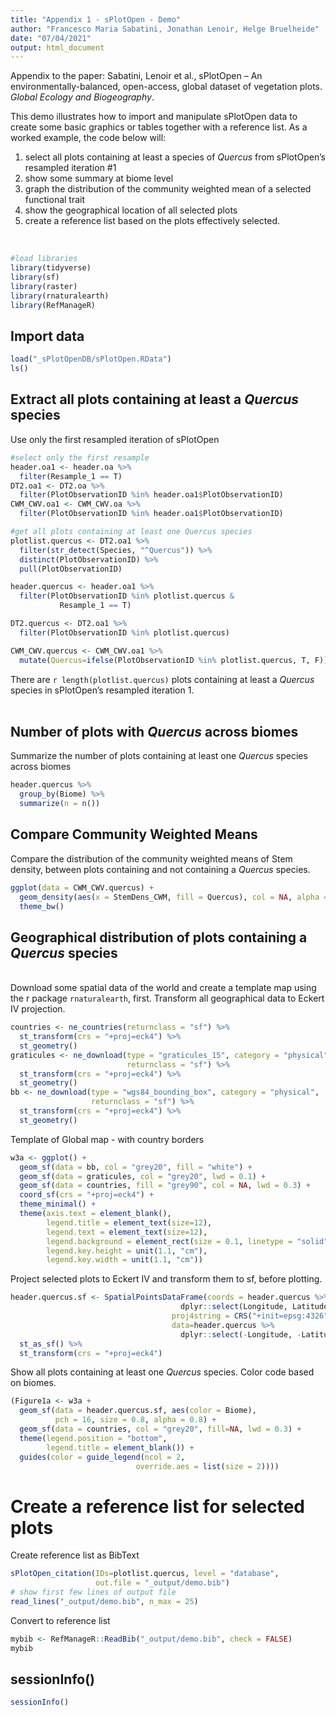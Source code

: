 ```yaml
---
title: "Appendix 1 - sPlotOpen - Demo"
author: "Francesco Maria Sabatini, Jonathan Lenoir, Helge Bruelheide"
date: "07/04/2021"
output: html_document
---
```


Appendix to the paper: Sabatini, Lenoir et al., sPlotOpen – An environmentally-balanced, open-access, global dataset of vegetation plots. *Global Ecology and Biogeography*.
<br>

This demo illustrates how to import and manipulate sPlotOpen data to create some basic graphics or tables together with a reference list. As a worked example, the code below will:  

1. select all plots containing at least a species of *Quercus* from sPlotOpen's resampled iteration #1  
2. show some summary at biome level  
3. graph the distribution of the community weighted mean of a selected functional trait  
4. show the geographical location of all selected plots  
5. create a reference list based on the plots effectively selected.  

<br>

```r
#load libraries
library(tidyverse)
library(sf)
library(raster)
library(rnaturalearth)
library(RefManageR)
```

## Import data
```r
load("_sPlotOpenDB/sPlotOpen.RData")
ls()
```
## Extract all plots containing at least a *Quercus* species 
Use only the first resampled iteration of sPlotOpen
```r
#select only the first resample
header.oa1 <- header.oa %>% 
  filter(Resample_1 == T)
DT2.oa1 <- DT2.oa %>% 
  filter(PlotObservationID %in% header.oa1$PlotObservationID)
CWM_CWV.oa1 <- CWM_CWV.oa %>% 
  filter(PlotObservationID %in% header.oa1$PlotObservationID)
```

```r
#get all plots containing at least one Quercus species
plotlist.quercus <- DT2.oa1 %>% 
  filter(str_detect(Species, "^Quercus")) %>% 
  distinct(PlotObservationID) %>% 
  pull(PlotObservationID)

header.quercus <- header.oa1 %>% 
  filter(PlotObservationID %in% plotlist.quercus & 
           Resample_1 == T)

DT2.quercus <- DT2.oa1 %>% 
  filter(PlotObservationID %in% plotlist.quercus)

CWM_CWV.quercus <- CWM_CWV.oa1 %>% 
  mutate(Quercus=ifelse(PlotObservationID %in% plotlist.quercus, T, F))

```
There are `r length(plotlist.quercus)` plots containing at least a *Quercus* species in sPlotOpen's resampled iteration 1.  
<br>

## Number of plots with *Quercus* across biomes
Summarize the number of plots containing at least one *Quercus* species across biomes  

```r
header.quercus %>% 
  group_by(Biome) %>% 
  summarize(n = n())
```
\pagebreak

## Compare Community Weighted Means
Compare the distribution of the community weighted means of Stem density, between plots containing and not containing a *Quercus* species.

```r
ggplot(data = CWM_CWV.quercus) + 
  geom_density(aes(x = StemDens_CWM, fill = Quercus), col = NA, alpha = 0.5) + 
  theme_bw()
```
\pagebreak

## Geographical distribution of plots containing a *Quercus* species  
<br>
Download some spatial data of the world and create a template map using the r package `rnaturalearth`, first. Transform all geographical data to Eckert IV projection.
```r
countries <- ne_countries(returnclass = "sf") %>% 
  st_transform(crs = "+proj=eck4") %>% 
  st_geometry()
graticules <- ne_download(type = "graticules_15", category = "physical",
                          returnclass = "sf") %>% 
  st_transform(crs = "+proj=eck4") %>% 
  st_geometry()
bb <- ne_download(type = "wgs84_bounding_box", category = "physical",
                  returnclass = "sf") %>% 
  st_transform(crs = "+proj=eck4") %>% 
  st_geometry()
```

Template of Global map - with country borders
```r
w3a <- ggplot() +
  geom_sf(data = bb, col = "grey20", fill = "white") +
  geom_sf(data = graticules, col = "grey20", lwd = 0.1) +
  geom_sf(data = countries, fill = "grey90", col = NA, lwd = 0.3) +
  coord_sf(crs = "+proj=eck4") +
  theme_minimal() +
  theme(axis.text = element_blank(), 
        legend.title = element_text(size=12), 
        legend.text = element_text(size=12),
        legend.background = element_rect(size = 0.1, linetype = "solid", colour = 1), 
        legend.key.height = unit(1.1, "cm"), 
        legend.key.width = unit(1.1, "cm"))
```
Project selected plots to Eckert IV and transform them to sf, before plotting.
```r
header.quercus.sf <- SpatialPointsDataFrame(coords = header.quercus %>%
                                      dplyr::select(Longitude, Latitude), 
                                    proj4string = CRS("+init=epsg:4326"), 
                                    data=header.quercus %>%
                                      dplyr::select(-Longitude, -Latitude)) %>% 
  st_as_sf() %>% 
  st_transform(crs = "+proj=eck4")
```

Show all plots containing at least one *Quercus* species. Color code based on biomes.
```r
(Figure1a <- w3a + 
  geom_sf(data = header.quercus.sf, aes(color = Biome), 
          pch = 16, size = 0.8, alpha = 0.8) + 
  geom_sf(data = countries, col = "grey20", fill=NA, lwd = 0.3) + 
  theme(legend.position = "bottom", 
        legend.title = element_blank()) + 
  guides(color = guide_legend(ncol = 2,
                            override.aes = list(size = 2))))
```
\pagebreak

# Create a reference list for selected plots
Create reference list as BibText
```r
sPlotOpen_citation(IDs=plotlist.quercus, level = "database", 
                   out.file = "_output/demo.bib")
# show first few lines of output file
read_lines("_output/demo.bib", n_max = 25)
```

Convert to reference list
```r
mybib <- RefManageR::ReadBib("_output/demo.bib", check = FALSE) 
mybib
```

## sessionInfo()
```r
sessionInfo()
```










